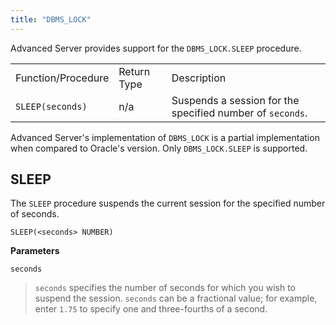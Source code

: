```yaml
---
title: "DBMS_LOCK"
---
```




Advanced Server provides support for the `DBMS_LOCK.SLEEP` procedure.

|                    |             |                                                           |
| ------------------ | ----------- | --------------------------------------------------------- |
| Function/Procedure | Return Type | Description                                               |
| `SLEEP(seconds)`   | n/a         | Suspends a session for the specified number of `seconds`. |

Advanced Server's implementation of `DBMS_LOCK` is a partial implementation when compared to Oracle's version. Only `DBMS_LOCK.SLEEP` is supported.

## SLEEP

The `SLEEP` procedure suspends the current session for the specified number of seconds.

``` text
SLEEP(<seconds> NUMBER)
```

**Parameters**

`seconds`

> `seconds` specifies the number of seconds for which you wish to suspend the session. `seconds` can be a fractional value; for example, enter `1.75` to specify one and three-fourths of a second.
